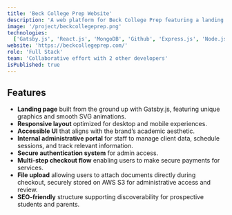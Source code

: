 ```yaml
---
title: 'Beck College Prep Website'
description: 'A web platform for Beck College Prep featuring a landing page with animated components and custom graphics, internal admin portal for client scheduling and management, and a multi-step checkout system using Stripe and AWS S3.'
image: '/project/beckcollegeprep.png'
technologies:
  ['Gatsby.js', 'React.js', 'MongoDB', 'Github', 'Express.js', 'Node.js', 'AWS']
website: 'https://beckcollegeprep.com/'
role: 'Full Stack'
team: 'Collaborative effort with 2 other developers'
isPublished: true
---
```


## Features

- **Landing page** built from the ground up with Gatsby.js, featuring unique graphics and smooth SVG animations.
- **Responsive layout** optimized for desktop and mobile experiences.
- **Accessible UI** that aligns with the brand’s academic aesthetic.
- **Internal administrative portal** for staff to manage client data, schedule sessions, and track relevant information.
- **Secure authentication system** for admin access.
- **Multi-step checkout flow** enabling users to make secure payments for services.
- **File upload** allowing users to attach documents directly during checkout, securely stored on AWS S3 for administrative access and review.
- **SEO-friendly** structure supporting discoverability for prospective students and parents.
